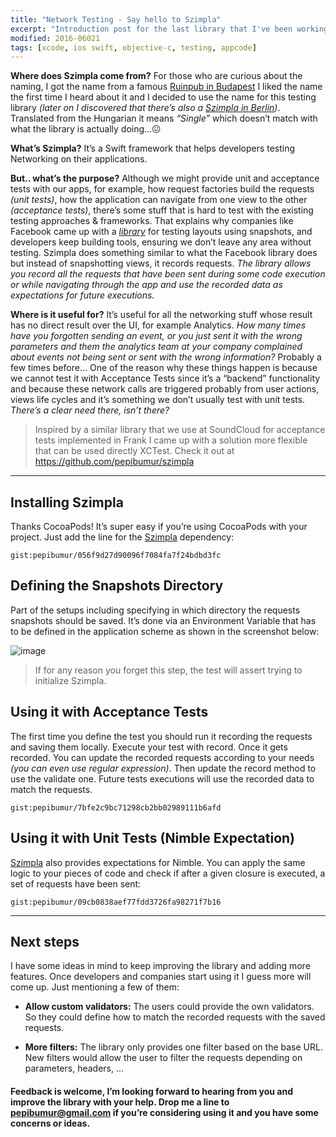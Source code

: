 ```yaml
---
title: "Network Testing - Say hello to Szimpla"
excerpt: "Introduction post for the last library that I've been working on, Szimpla."
modified: 2016-06021
tags: [xcode, ios swift, objective-c, testing, appcode]
---
```


**Where does Szimpla come from?** For those who are curious about the naming, I got the name from a famous [Ruinpub in Budapest](http://welovebudapest.com/clubs.and.nightlife.1/budapest.s.most.famous.ruin.pub.szimpla.kert) I liked the name the first time I heard about it and I decided to use the name for this testing library _(later on I discovered that there’s also a [Szimpla in Berlin](http://www.szimpla.de/))_. Translated from the Hungarian it means _“Single”_ which doesn’t match with what the library is actually doing…😖

**What’s Szimpla?** It’s a Swift framework that helps developers testing Networking on their applications.

**But.. what’s the purpose?** Although we might provide unit and acceptance tests with our apps, for example, how request factories build the requests _(unit tests)_, how the application can navigate from one view to the other _(acceptance tests)_, there’s some stuff that is hard to test with the existing testing approaches & frameworks. That explains why companies like Facebook came up with a [_library_](https://github.com/facebook/ios-snapshot-test-case) for testing layouts using snapshots, and developers keep building tools, ensuring we don’t leave any area without testing. Szimpla does something similar to what the Facebook library does but instead of snapshotting views, it records requests. _The library allows you record all the requests that have been sent during some code execution or while navigating through the app and use the recorded data as expectations for future executions._

**Where is it useful for?** It’s useful for all the networking stuff whose result has no direct result over the UI, for example Analytics. _How many times have you forgotten sending an event, or you just sent it with the wrong parameters and them the analytics team at your company complained about events not being sent or sent with the wrong information?_ Probably a few times before… One of the reason why these things happen is because we cannot test it with Acceptance Tests since it’s a “backend” functionality and because these network calls are triggered probably from user actions, views life cycles and it’s something we don’t usually test with unit tests. _There’s a clear need there, isn’t there?_

> Inspired by a similar library that we use at SoundCloud for acceptance tests implemented in Frank I came up with a solution more flexible that can be used directly XCTest. Check it out at https://github.com/pepibumur/szimpla

---

## Installing Szimpla

Thanks CocoaPods! It’s super easy if you’re using CocoaPods with your project. Just add the line for the [Szimpla](https://github.com/pepibumur/szimpla) dependency:

`gist:pepibumur/056f9d27d90096f7084fa7f24bdbd3fc`

## Defining the Snapshots Directory

Part of the setups including specifying in which directory the requests snapshots should be saved. It’s done via an Environment Variable that has to be defined in the application scheme as shown in the screenshot below:

![image]({{config.site_url}}/images/posts/szimpla-environment-vars.png)

> If for any reason you forget this step, the test will assert trying to initialize Szimpla.

## Using it with Acceptance Tests

The first time you define the test you should run it recording the requests and saving them locally. Execute your test with record. Once it gets recorded. You can update the recorded requests according to your needs _(you can even use regular expression)_. Then update the record method to use the validate one. Future tests executions will use the recorded data to match the requests.

`gist:pepibumur/7bfe2c9bc71298cb2bb02989111b6afd`

## Using it with Unit Tests (Nimble Expectation)

[Szimpla](https://github.com/pepibumur/szimpla) also provides expectations for Nimble. You can apply the same logic to your pieces of code and check if after a given closure is executed, a set of requests have been sent:

`gist:pepibumur/09cb0838aef77fdd3726fa98271f7b16`

---

## Next steps

I have some ideas in mind to keep improving the library and adding more features. Once developers and companies start using it I guess more will come up. Just mentioning a few of them:

- **Allow custom validators:** The users could provide the own validators. So they could define how to match the recorded requests with the saved requests.

- **More filters:** The library only provides one filter based on the base URL. New filters would allow the user to filter the requests depending on parameters, headers, …

#### Feedback is welcome, I’m looking forward to hearing from you and improve the library with your help. Drop me a line to [pepibumur@gmail.com](mailto://pepibumur@gmail.com) if you’re considering using it and you have some concerns or ideas.
